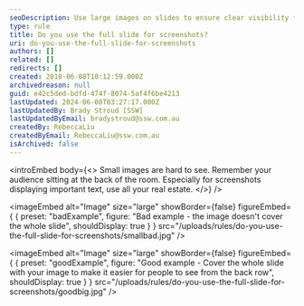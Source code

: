 ```yaml
---
seoDescription: Use large images on slides to ensure clear visibility from the back row and prioritize important text.
type: rule
title: Do you use the full slide for screenshots?
uri: do-you-use-the-full-slide-for-screenshots
authors: []
related: []
redirects: []
created: 2010-06-08T10:12:59.000Z
archivedreason: null
guid: e42c5ded-bdfd-474f-8074-5af4f6be4213
lastUpdated: 2024-06-08T03:27:17.000Z
lastUpdatedBy: Brady Stroud [SSW]
lastUpdatedByEmail: bradystroud@ssw.com.au
createdBy: RebeccaLiu
createdByEmail: RebeccaLiu@ssw.com.au
isArchived: false
---
```


<introEmbed
  body={<>
Small images are hard to see. Remember your audience sitting at the back of the room. Especially for screenshots displaying important text, use all your real estate.
  </>}
/>

<imageEmbed
  alt="Image"
  size="large"
  showBorder={false}
  figureEmbed={ {
    preset: "badExample",
    figure: "Bad example - the image doesn't cover the whole slide",
    shouldDisplay: true
  } }
  src="/uploads/rules/do-you-use-the-full-slide-for-screenshots/smallbad.jpg"
/>


<imageEmbed
  alt="Image"
  size="large"
  showBorder={false}
  figureEmbed={ {
    preset: "goodExample",
    figure: "Good example - Cover the whole slide with your image to make it easier for people to see from the back row",
    shouldDisplay: true
  } }
  src="/uploads/rules/do-you-use-the-full-slide-for-screenshots/goodbig.jpg"
/>
